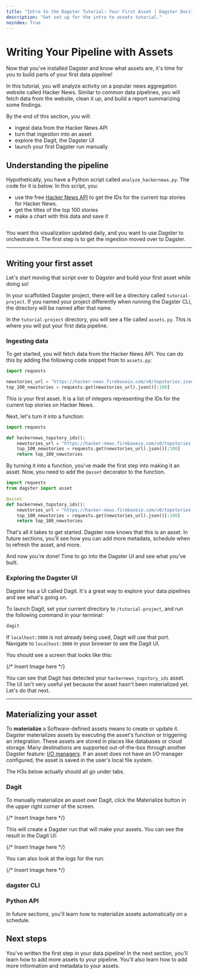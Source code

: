 ```yaml
---
title: "Intro to the Dagster Tutorial: Your First Asset | Dagster Docs"
description: "Get set up for the intro to assets tutorial."
noindex: True
---
```


# Writing Your Pipeline with Assets

Now that you've installed Dagster and know what assets are, it's time for you to build parts of your first data pipeline!

In this tutorial, you will analyze activity on a popular news aggregation website called Hacker News. Similar to common data pipelines, you will fetch data from the website, clean it up, and build a report summarizing some findings.

By the end of this section, you will:
- ingest data from the Hacker News API
- turn that ingestion into an asset
- explore the Dagit, the Dagster UI
- launch your first Dagster run manually

## Understanding the pipeline

Hypothetically, you have a Python script called `analyze_hackernews.py`. The code for it is below. In this script, you:
- use the free [Hacker News API](https://github.com/HackerNews/API) to get the IDs for the current top stories for Hacker News.
- get the titles of the top 100 stories
- make a chart with this data and save it

```python file=/intro_tutorial/basics/hackernews/analyze_hackernews.py
```

You want this visualization updated daily, and you want to use Dagster to orchestrate it. The first step is to get the ingestion moved over to Dagster.

---

## Writing your first asset

Let's start moving that script over to Dagster and build your first asset while doing so!

In your scaffolded Dagster project, there will be a directory called `tutorial-project`. If you named your project differently when running the Dagster CLI, the directory will be named after that name.

In the `tutorial-project` directory, you will see a file called `assets.py`. This is where you will put your first data pipeline.

### Ingesting data

To get started, you will fetch data from the Hacker News API. You can do this by adding the following code snippet from  to `assets.py`:

```python
import requests

newstories_url = "https://hacker-news.firebaseio.com/v0/topstories.json"
top_100_newstories = requests.get(newstories_url).json()[:100]
```

This is your first asset. It is a list of integers representing the IDs for the current top stories on Hacker News.

Next, let's turn it into a function:

```python
import requests

def hackernews_topstory_ids():
    newstories_url = "https://hacker-news.firebaseio.com/v0/topstories.json"
    top_100_newstories = requests.get(newstories_url).json()[:100]
    return top_100_newstories
```

By turning it into a function, you've made the first step into making it an asset. Now, you need to add the `@asset` decorator to the function.

```python
import requests
from dagster import asset

@asset
def hackernews_topstory_ids():
    newstories_url = "https://hacker-news.firebaseio.com/v0/topstories.json"
    top_100_newstories = requests.get(newstories_url).json()[:100]
    return top_100_newstories
```

That's all it takes to get started. Dagster now knows that this is an asset. In future sections, you'll see how you can add more metadata, schedule when to refresh the asset, and more.

And now you're done! Time to go into the Dagster UI and see what you've built.

### Exploring the Dagster UI

Dagster has a UI called Dagit. It's a great way to explore your data pipelines and see what's going on.

To launch Dagit, set your current directory to `/tutorial-project`, and run the following command in your terminal:

```bash
dagit
```

If `localhost:3000` is not already being used, Dagit will use that port. Navigate to `localhost:3000` in your browser to see the Dagit UI.

You should see a screen that looks like this:

{/* Insert Image here */}


You can see that Dagit has detected your `hackernews_topstory_ids` asset. The UI isn't very useful yet because the asset hasn't been materialized yet. Let's do that next.

---

## Materializing your asset

To **materialize** a Software-defined assets means to create or update it. Dagster materializes assets by executing the asset's function or triggering an integration. These assets are stored in places like databases or cloud storage. Many destinations are supported out-of-the-box through another Dagster feature: [I/O managers](/concepts/io-management/io-managers). If an asset does not have an I/O manager configured, the asset is saved in the user's local file system.

The H3s below actually should all go under tabs.

### Dagit

To manually materialize an asset over Dagit, click the Materialize button in the upper right corner of the screen.

{/* Insert Image here */}

This will create a Dagster run that will make your assets. You can see the result in the Dagit UI:

{/* Insert Image here */}

You can also look at the logs for the run:

{/* Insert Image here */}

### dagster CLI

### Python API

In future sections, you'll learn how to materialize assets automatically on a schedule.

## Next steps

You've written the first step in your data pipeline! In the next section, you'll learn how to add more assets to your pipeline. You'll also learn how to add more information and metadata to your assets.